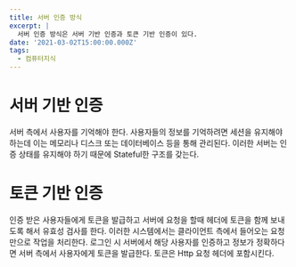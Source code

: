 ```yaml
---
title: 서버 인증 방식
excerpt: |
  서버 인증 방식은 서버 기반 인증과 토큰 기반 인증이 있다.
date: '2021-03-02T15:00:00.000Z'
tags:
  - 컴퓨터지식
---
```



# 서버 기반 인증

서버 측에서 사용자를 기억해야 한다. 사용자들의 정보를 기억하려면 세션을 유지해야 하는데 이는 메모리나 디스크 또는 데이터베이스 등을 통해 관리된다.  이러한 서버는 인증 상태를 유지해야 하기 때문에 Stateful한 구조를 갖는다.

# 토큰 기반 인증

인증 받은 사용자들에게 토큰을 발급하고 서버에 요청을 할때 헤더에 토큰을 함께 보내도록 해서 유효성 검사를 한다.  이러한 시스템에서는 클라이언트 측에서 들어오는 요청만으로 작업을 처리한다.  로그인 시 서버에서 해당 사용자를 인증하고 정보가 정확하다면 서버 측에서 사용자에게 토큰을 발급한다. 토큰은 Http 요청 헤더에 포함시킨다.

